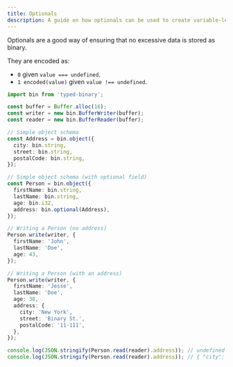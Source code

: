 ```yaml
---
title: Optionals
description: A guide on how optionals can be used to create variable-length schemas.
---
```


Optionals are a good way of ensuring that no excessive data is stored as binary.

They are encoded as:

- `0` given `value === undefined`.
- `1 encoded(value)` given `value !== undefined`.

```ts
import bin from 'typed-binary';

const buffer = Buffer.alloc(16);
const writer = new bin.BufferWriter(buffer);
const reader = new bin.BufferReader(buffer);

// Simple object schema
const Address = bin.object({
  city: bin.string,
  street: bin.string,
  postalCode: bin.string,
});

// Simple object schema (with optional field)
const Person = bin.object({
  firstName: bin.string,
  lastName: bin.string,
  age: bin.i32,
  address: bin.optional(Address),
});

// Writing a Person (no address)
Person.write(writer, {
  firstName: 'John',
  lastName: 'Doe',
  age: 43,
});

// Writing a Person (with an address)
Person.write(writer, {
  firstName: 'Jesse',
  lastName: 'Doe',
  age: 38,
  address: {
    city: 'New York',
    street: 'Binary St.',
    postalCode: '11-111',
  },
});

console.log(JSON.stringify(Person.read(reader).address)); // undefined
console.log(JSON.stringify(Person.read(reader).address)); // { "city": "New York", ... }
```
